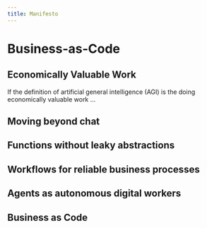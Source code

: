 ```yaml
---
title: Manifesto
---
```


# Business-as-Code

## Economically Valuable Work

If the definition of artificial general intelligence (AGI) is the doing economically valuable work ...

## Moving beyond chat

## Functions without leaky abstractions

## Workflows for reliable business processes

## Agents as autonomous digital workers

## Business as Code
